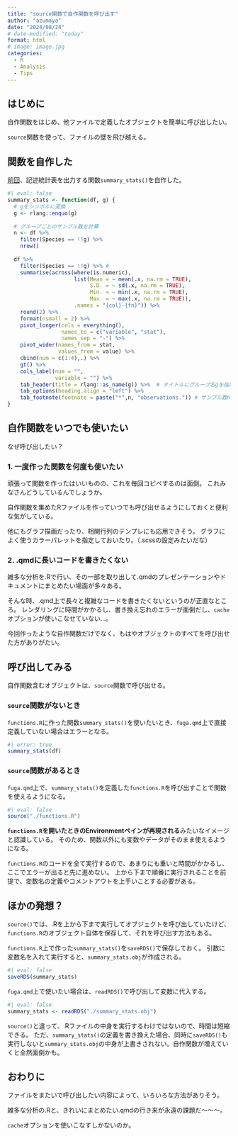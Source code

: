 ```yaml
---
title: "source関数で自作関数を呼び出す"
author: "azumaya"
date: "2024/08/24"
# date-modified: "today"
format: html
# image: image.jpg
categories:
  - R
  - Analysis
  - Tips
---
```


## はじめに

自作関数をはじめ、他ファイルで定義したオブジェクトを簡単に呼び出したい。

`source`関数を使って、ファイルの壁を飛び越える。

## 関数を自作した

[前回](https://azumaya2126.github.io/mysite/posts/tips01)、記述統計表を出力する関数`summary_stats()`を自作した。

```r
#| eval: false
summary_stats <- function(df, g) { 
  # gをシンボルに変換
  g <- rlang::enquo(g)
  
  # グループごとのサンプル数を計算
  n <- df %>% 
    filter(Species == !!g) %>% 
    nrow()
  
  df %>%
    filter(Species == !!g) %>% #
    summarise(across(where(is.numeric), 
                     list(Mean = ~ mean(.x, na.rm = TRUE),
                          S.D. = ~ sd(.x, na.rm = TRUE),
                          Min. = ~ min(.x, na.rm = TRUE),
                          Max. = ~ max(.x, na.rm = TRUE)),
                     .names = "{col}-{fn}")) %>% 
    round(2) %>% 
    format(nsmall = 2) %>% 
    pivot_longer(cols = everything(), 
                 names_to = c("variable", "stat"), 
                 names_sep = "-") %>% 
    pivot_wider(names_from = stat, 
                values_from = value) %>% 
    cbind(num = c(1:4),.) %>% 
    gt() %>% 
    cols_label(num = "",
               variable = "") %>% 
    tab_header(title = rlang::as_name(g)) %>%  # タイトルにグループ名gを指定
    tab_options(heading.align = "left") %>%   
    tab_footnote(footnote = paste("*",n, "observations.")) # サンプル数nをここで使う
}
```

## 自作関数をいつでも使いたい

なぜ呼び出したい？

### 1. 一度作った関数を何度も使いたい

頑張って関数を作ったはいいものの、これを毎回コピペするのは面倒。
これみなさんどうしているんでしょうか。

自作関数を集めたRファイルを作っていつでも呼び出せるようにしておくと便利な気がしている。

::: {.callout-tip appearance="simple"}
他にもグラフ描画だったり、相関行列のテンプレにも応用できそう。
グラフによく使うカラーパレットを指定しておいたり。（.scssの設定みたいだな）
:::

### 2. .qmdに長いコードを書きたくない

雑多な分析を.Rで行い、その一部を取り出して.qmdのプレゼンテーションやドキュメントにまとめたい場面が多々ある。

そんな時、.qmd上で長々と複雑なコードを書きたくないというのが正直なところ。 レンダリングに時間がかかるし、書き換え忘れのエラーが面倒だし、`cache`オプションが使いこなせていない…。

今回作ったような自作関数だけでなく、もはやオブジェクトのすべてを呼び出せた方がありがたい。

## 呼び出してみる

自作関数含むオブジェクトは、`source`関数で呼び出せる。

### `source`関数がないとき

`functions.R`に作った関数`summary_stats()`を使いたいとき、`fuga.qmd`上で直接定義していない場合はエラーとなる。

```r
#| error: true
summary_stats(df)
```

### `source`関数があるとき

`fuga.qmd`上で、`summary_stats()`を定義した`functions.R`を呼び出すことで関数を使えるようになる。

```r
#| eval: false
source("./functions.R")
```

**`functions.R`を開いたときのEnvironmentペインが再現される**みたいなイメージと認識している。
そのため、関数以外にも変数やデータがそのまま使えるようになる。

::: {.callout-important appearance="simple"}
`functions.R`のコードを全て実行するので、あまりにも重いと時間がかかるし、ここでエラーが出ると先に進めない。
上から下まで順番に実行されることを前提で、変数名の定義やコメントアウトを上手いことする必要がある。
:::

## ほかの発想？

`source()`では、.Rを上から下まで実行してオブジェクトを呼び出していたけど、`functions.R`のオブジェクト自体を保存して、それを呼び出す方法もある。

`functions.R`上で作った`summary_stats()`を`saveRDS()`で保存しておく。
引数に変数名を入れて実行すると、`summary_stats.obj`が作成される。

```r
#| eval: false
saveRDS(summary_stats)
```

`fuga.qmd`上で使いたい場合は、`readRDS()`で呼び出して変数に代入する。

```r
#| eval: false
summary_stats <- readRDS("./summary_stats.obj")
```


::: {.callout-important appearance="simple"}
`source()`と違って、.Rファイルの中身を実行するわけではないので、時間は短縮できる。
ただ、`summary_stats()`の定義を書き換えた場合、同時に`saveRDS()`も実行しないと`summary_stats.obj`の中身が上書きされない。自作関数が増えていくと全然面倒かも。
:::


## おわりに

ファイルをまたいで呼び出したい内容によって、いろいろな方法がありそう。

雑多な分析の.Rと、きれいにまとめたい.qmdの行き来が永遠の課題だ～～～。

`cache`オプションを使いこなすしかないのか。
